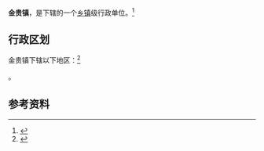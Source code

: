 {{中国乡级行政区|64/01/22/101/000}}

'''金贵镇'''，是{{PRC admin/fullname|64/01/22/101/000|3}}下辖的一个[[乡镇|乡镇]]级行政单位。<ref>{{PRC admin/ref sgc|{{PRC admin/parent|64/01/22/101/000}}}}</ref>

== 行政区划 ==

金贵镇下辖以下地区：<ref>{{PRC admin/ref sgc|64/01/22/101/000}}</ref>

{{PRC admin/children|64/01/22/101/000}}。

== 参考资料 ==

{{reflist}}

{{行政区划小作品}}
{{PRC admin/navcat|64/01/22/101/000}}
